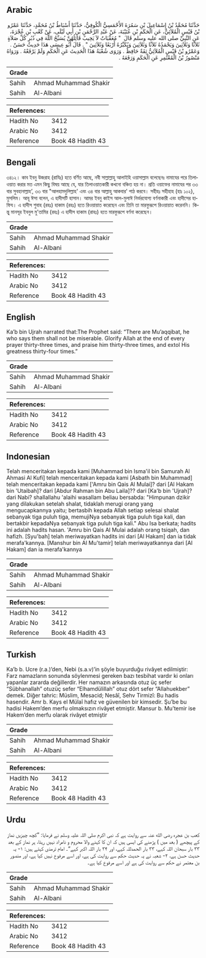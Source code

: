 ## Arabic


<div dir="rtl" lang="ar" style={{fontSize:'larger',backgroundColor:'#f8f9fa',padding:20}}>
حَدَّثَنَا مُحَمَّدُ بْنُ إِسْمَاعِيلَ بْنِ سَمُرَةَ الأَحْمَسِيُّ الْكُوفِيُّ، حَدَّثَنَا أَسْبَاطُ بْنُ مُحَمَّدٍ، حَدَّثَنَا عَمْرُو بْنُ قَيْسٍ الْمُلاَئِيُّ، عَنِ الْحَكَمِ بْنِ عُتَيْبَةَ، عَنْ عَبْدِ الرَّحْمَنِ بْنِ أَبِي لَيْلَى، عَنْ كَعْبِ بْنِ عُجْرَةَ، عَنِ النَّبِيِّ صلى الله عليه وسلم قَالَ ‏ "‏ مُعَقِّبَاتٌ لاَ يَخِيبُ قَائِلُهُنَّ يُسَبِّحُ اللَّهَ فِي دُبُرِ كُلِّ صَلاَةٍ ثَلاَثًا وَثَلاَثِينَ وَيَحْمَدُهُ ثَلاَثًا وَثَلاَثِينَ وَيُكَبِّرُهُ أَرْبَعًا وَثَلاَثِينَ ‏"‏ ‏.‏ قَالَ أَبُو عِيسَى هَذَا حَدِيثٌ حَسَنٌ ‏.‏ وَعَمْرُو بْنُ قَيْسٍ الْمُلاَئِيُّ ثِقَةٌ حَافِظٌ ‏.‏ وَرَوَى شُعْبَةُ هَذَا الْحَدِيثَ عَنِ الْحَكَمِ وَلَمْ يَرْفَعْهُ ‏.‏ وَرَوَاهُ مَنْصُورُ بْنُ الْمُعْتَمِرِ عَنِ الْحَكَمِ وَرَفَعَهُ ‏.‏
</div>
<div style={{backgroundColor:'#f8f9fa',padding:20, marginBottom: 10}}><table> <thead> <tr> <th>Grade</th> <th></th> </tr> </thead> <tbody> <tr><td>Sahih</td><td>Ahmad Muhammad Shakir</td></tr><tr><td>Sahih</td><td>Al-Albani</td></tr></tbody></table><table> <thead> <tr> <th>References:</th> <th></th> </tr> </thead> <tbody><tr><td>Hadith No</td><td>3412</td></tr><tr><td>Arabic No</td><td>3412</td></tr><tr><td>Reference</td><td>Book 48 Hadith 43</td></tr></tbody></table></div>

## Bengali


<div dir="ltr" lang="bn" style={{fontSize:'larger',backgroundColor:'#f8f9fa',padding:20}}>
৩৪১২। কাব ইবনু উজরাহ (রাযিঃ) হতে বর্ণিত আছে, নবী সাল্লাল্লাহু আলাইহি ওয়াসাল্লাম বলেছেনঃ নামাযের পরে তিলাওয়াত করার মত এমন কিছু বিষয় আছে যে, যার তিলাওয়াতকারী কখনো বঞ্চিত হয় না। প্রতি ওয়াক্তের নামাযের পর ৩৩ বার সুবহানাল্লাহ’, ৩৩ বার "আলহামদুলিল্লাহ' এবং ৩৪ বার আল্লাহু আকবার' পাঠ করবে। সহীহঃ সহীহাহ (হাঃ ১০২), মুসলিম। আবূ ঈসা বলেন, এ হাদীসটি হাসান। আমর ইবনু কাইস আল-মুলাঈ নির্ভরযোগ্য বর্ণনাকারী এবং হাদীসের হাফিয। এ হাদীস শুবাহ (রহঃ) হাকাম (রহঃ) হতে রিওয়ায়াত করেছেন এবং তিনি তা মারফুরূপে রিওয়ায়াত করেননি। কিন্তু মানসূর ইবনুল মু'তামির (রহঃ) এ হাদীস হাকাম (রাহঃ) হতে মারফুরূপে বর্ণনা করেছেন।
</div>
<div style={{backgroundColor:'#f8f9fa',padding:20, marginBottom: 10}}><table> <thead> <tr> <th>Grade</th> <th></th> </tr> </thead> <tbody> <tr><td>Sahih</td><td>Ahmad Muhammad Shakir</td></tr><tr><td>Sahih</td><td>Al-Albani</td></tr></tbody></table><table> <thead> <tr> <th>References:</th> <th></th> </tr> </thead> <tbody><tr><td>Hadith No</td><td>3412</td></tr><tr><td>Arabic No</td><td>3412</td></tr><tr><td>Reference</td><td>Book 48 Hadith 43</td></tr></tbody></table></div>

## English


<div dir="ltr" lang="en" style={{fontSize:'larger',backgroundColor:'#f8f9fa',padding:20}}>
Ka’b bin Ujrah narrated that:The Prophet said: “There are Mu’aqqibat, he who says them shall not be miserable. Glorify Allah at the end of every prayer thirty-three times, and praise him thirty-three times, and extol His greatness thirty-four times.”
</div>
<div style={{backgroundColor:'#f8f9fa',padding:20, marginBottom: 10}}><table> <thead> <tr> <th>Grade</th> <th></th> </tr> </thead> <tbody> <tr><td>Sahih</td><td>Ahmad Muhammad Shakir</td></tr><tr><td>Sahih</td><td>Al-Albani</td></tr></tbody></table><table> <thead> <tr> <th>References:</th> <th></th> </tr> </thead> <tbody><tr><td>Hadith No</td><td>3412</td></tr><tr><td>Arabic No</td><td>3412</td></tr><tr><td>Reference</td><td>Book 48 Hadith 43</td></tr></tbody></table></div>

## Indonesian


<div dir="ltr" lang="id" style={{fontSize:'larger',backgroundColor:'#f8f9fa',padding:20}}>
Telah menceritakan kepada kami [Muhammad bin Isma'il bin Samurah Al Ahmasi Al Kufi] telah menceritakan kepada kami [Asbath bin Muhammad] telah menceritakan kepada kami ['Amru bin Qais Al Mulai]? dari [Al Hakam bin 'Utaibah]? dari [Abdur Rahman bin Abu Laila]?? dari [Ka'b bin 'Ujrah]? dari Nabi? shallallahu 'alaihi wasallam beliau bersabda: "Himpunan dzikir yang dilakukan setelah shalat, tidaklah merugi orang yang mengucapkannya yaitu; bertasbih kepada Allah setiap selesai shalat sebanyak tiga puluh tiga, memujiNya sebanyak tiga puluh tiga kali, dan bertakbir kepadaNya sebanyak tiga puluh tiga kali." Abu Isa berkata; hadits ini adalah hadits hasan. 'Amru bin Qais Al Mulai adalah orang tsiqah, dan hafizh. [Syu'bah] telah meriwayatkan hadits ini dari [Al Hakam] dan ia tidak merafa'kannya. [Manshur bin Al Mu'tamir] telah meriwayatkannya dari [Al Hakam] dan ia merafa'kannya
</div>
<div style={{backgroundColor:'#f8f9fa',padding:20, marginBottom: 10}}><table> <thead> <tr> <th>Grade</th> <th></th> </tr> </thead> <tbody> <tr><td>Sahih</td><td>Ahmad Muhammad Shakir</td></tr><tr><td>Sahih</td><td>Al-Albani</td></tr></tbody></table><table> <thead> <tr> <th>References:</th> <th></th> </tr> </thead> <tbody><tr><td>Hadith No</td><td>3412</td></tr><tr><td>Arabic No</td><td>3412</td></tr><tr><td>Reference</td><td>Book 48 Hadith 43</td></tr></tbody></table></div>

## Turkish


<div dir="ltr" lang="tr" style={{fontSize:'larger',backgroundColor:'#f8f9fa',padding:20}}>
Ka’b b. Ucre (r.a.)’den, Nebi (s.a.v)’in şöyle buyurduğu rivâyet edilmiştir: Farz namazların sonunda söylenmesi gereken bazı tesbihat vardır ki onları yapanlar zararda değillerdir. Her namazın arkasında otuz üç sefer “Sübhanallah” otuzüç sefer “Elhamdülillah” otuz dört sefer “Allahuekber” demek. Diğer tahric: Müslim, Mesacid; Nesâî, Sehv Tirmizî: Bu hadis hasendir. Amr b. Kays el Mülaî hafız ve güvenilen bir kimsedir. Şu’be bu hadisi Hakem’den merfu olmaksızın rivâyet etmiştir. Mansur b. Mu’temir ise Hakem’den merfu olarak rivâyet etmiştir
</div>
<div style={{backgroundColor:'#f8f9fa',padding:20, marginBottom: 10}}><table> <thead> <tr> <th>Grade</th> <th></th> </tr> </thead> <tbody> <tr><td>Sahih</td><td>Ahmad Muhammad Shakir</td></tr><tr><td>Sahih</td><td>Al-Albani</td></tr></tbody></table><table> <thead> <tr> <th>References:</th> <th></th> </tr> </thead> <tbody><tr><td>Hadith No</td><td>3412</td></tr><tr><td>Arabic No</td><td>3412</td></tr><tr><td>Reference</td><td>Book 48 Hadith 43</td></tr></tbody></table></div>

## Urdu


<div dir="rtl" lang="ur" style={{fontSize:'larger',backgroundColor:'#f8f9fa',padding:20}}>
کعب بن عجرہ رضی الله عنہ سے روایت ہے کہ نبی اکرم صلی اللہ علیہ وسلم نے فرمایا: ”کچھ چیزیں نماز کے پیچھے ( بعد میں ) پڑھنے کی ایسی ہیں کہ ان کا کہنے والا محروم و نامراد نہیں رہتا، ہر نماز کے بعد ۳۳ بار سبحان اللہ کہے، ۳۳ بار الحمدللہ کہے، اور ۳۴ بار اللہ اکبر کہے“۔ امام ترمذی کہتے ہیں: ۱- یہ حدیث حسن ہے، ۲- شعبہ نے یہ حدیث حکم سے روایت کی ہے، اور اسے مرفوع نہیں کیا ہے، اور منصور بن معتمر نے حکم سے روایت کی ہے اور اسے مرفوع کیا ہے۔
</div>
<div style={{backgroundColor:'#f8f9fa',padding:20, marginBottom: 10}}><table> <thead> <tr> <th>Grade</th> <th></th> </tr> </thead> <tbody> <tr><td>Sahih</td><td>Ahmad Muhammad Shakir</td></tr><tr><td>Sahih</td><td>Al-Albani</td></tr></tbody></table><table> <thead> <tr> <th>References:</th> <th></th> </tr> </thead> <tbody><tr><td>Hadith No</td><td>3412</td></tr><tr><td>Arabic No</td><td>3412</td></tr><tr><td>Reference</td><td>Book 48 Hadith 43</td></tr></tbody></table></div>